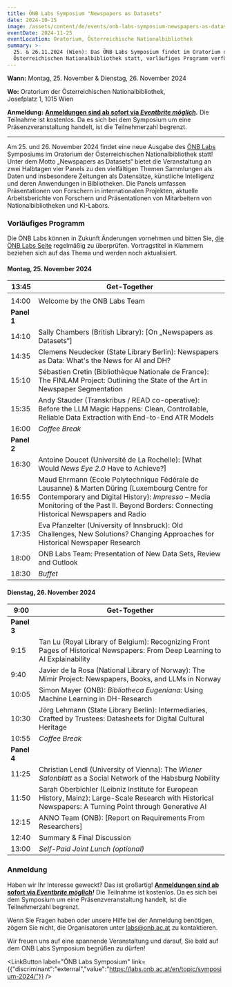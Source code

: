 ```yaml
---
title: ÖNB Labs Symposium "Newspapers as Datasets"
date: 2024-10-15
image: /assets/content/de/events/onb-labs-symposium-newspapers-as-datasets/image.jpg
eventDate: 2024-11-25
eventLocation: Oratorium, Österreichische Nationalbibliothek
summary: >-
  25. & 26.11.2024 (Wien): Das ÖNB Labs Symposium findet im Oratorium der
  Österreichischen Nationalbibliothek statt, vorläufiges Programm verfügbar!
---
```

**Wann:** Montag, 25. November & Dienstag, 26. November 2024

**Wo:** Oratorium der Österreichischen Nationalbibliothek,\
Josefplatz 1, 1015 Wien

**Anmeldung:** [**Anmeldungen sind ab sofort via *Eventbrite möglich***](https://www.eventbrite.at/e/onb-labs-symposium-2024-tickets-999301075417)***.*** Die Teilnahme ist kostenlos. Da es sich bei dem Symposium um eine Präsenzveranstaltung handelt, ist die Teilnehmerzahl begrenzt.

---

Am 25. und 26. November 2024 findet eine neue Ausgabe des [ÖNB Labs](https://labs.onb.ac.at/en/) Symposiums im Oratorium der Österreichischen Nationalbibliothek statt! Unter dem Motto „Newspapers as Datasets“ bietet die Veranstaltung an zwei Halbtagen vier Panels zu den vielfältigen Themen Sammlungen als Daten und insbesondere Zeitungen als Datensätze, künstliche Intelligenz und deren Anwendungen in Bibliotheken. Die Panels umfassen Präsentationen von Forschern in internationalen Projekten, aktuelle Arbeitsberichte von Forschern und Präsentationen von Mitarbeitern von Nationalbibliotheken und KI-Labors.

### Vorläufiges Programm

Die ÖNB Labs können in Zukunft Änderungen vornehmen und bitten Sie, [die ÖNB Labs Seite](https://labs.onb.ac.at/en/topic/symposium-2024/) regelmäßig zu überprüfen. Vortragstitel in Klammern beziehen sich auf das Thema und werden noch aktualisiert.

#### **Montag, 25. November 2024**

| 13:45       | Get-Together                                                                                                                                                                                                                               |
| ----------- | ------------------------------------------------------------------------------------------------------------------------------------------------------------------------------------------------------------------------------------------ |
|             |                                                                                                                                                                                                                                            |
| 14:00       | Welcome by the ONB Labs Team                                                                                                                                                                                                               |
| **Panel 1** |                                                                                                                                                                                                                                            |
| 14:10       | Sally Chambers (British Library): \[On „Newspapers as Datasets“]                                                                                                                                                                           |
| 14:35       | Clemens Neudecker (State Library Berlin): Newspapers as Data: What's the News for AI and DH?                                                                                                                                               |
| 15:10       | Sébastien Cretin (Bibliothèque Nationale de France): The FINLAM Project: Outlining the State of the Art in Newspaper Segmentation                                                                                                          |
| 15:35       | Andy Stauder (Transkribus / READ co-operative): Before the LLM Magic Happens: Clean, Controllable, Reliable Data Extraction with End-to-End ATR Models                                                                                     |
| 16:00       | *Coffee Break*                                                                                                                                                                                                                             |
| **Panel 2** |                                                                                                                                                                                                                                            |
| 16:30       | Antoine Doucet (Université de La Rochelle): \[What Would *News Eye 2.0* Have to Achieve?]                                                                                                                                                  |
| 16:55       | Maud Ehrmann (Ecole Polytechnique Fédérale de Lausanne) & Marten Düring (Luxembourg Centre for Contemporary and Digital History): *Impresso* – Media Monitoring of the Past II. Beyond Borders: Connecting Historical Newspapers and Radio |
| 17:35       | Eva Pfanzelter (University of Innsbruck): Old Challenges, New Solutions? Changing Approaches for Historical Newspaper Research                                                                                                             |
| 18:00       | ONB Labs Team: Presentation of New Data Sets, Review and Outlook                                                                                                                                                                           |
| 18:30       | *Buffet*                                                                                                                                                                                                                                   |

#### **Dienstag, 26. November 2024**

| 9:00        | Get-Together                                                                                                                                              |
| ----------- | --------------------------------------------------------------------------------------------------------------------------------------------------------- |
| **Panel 3** |                                                                                                                                                           |
| 9:15        | Tan Lu (Royal Library of Belgium): Recognizing Front Pages of Historical Newspapers: From Deep Learning to AI Explainability                              |
| 9:40        | Javier de la Rosa (National Library of Norway): The Mímir Project: Newspapers, Books, and LLMs in Norway                                                  |
| 10:05       | Simon Mayer (ONB): *Bibliotheca Eugeniana:* Using Machine Learning in DH-Research                                                                         |
| 10:30       | Jörg Lehmann (State Library Berlin): Intermediaries, Crafted by Trustees: Datasheets for Digital Cultural Heritage                                        |
| 10:55       | *Coffee Break*                                                                                                                                            |
| **Panel 4** |                                                                                                                                                           |
| 11:25       | Christian Lendl (University of Vienna): The *Wiener Salonblatt* as a Social Network of the Habsburg Nobility                                              |
| 11:50       | Sarah Oberbichler (Leibniz Institute for European History, Mainz): Large-Scale Research with Historical Newspapers: A Turning Point through Generative AI |
| 12:15       | ANNO Team (ONB): \[Report on Requirements From Researchers]                                                                                               |
| 12:40       | Summary & Final Discussion                                                                                                                                |
| 13:00       | *Self-Paid Joint Lunch (optional)*                                                                                                                        |

### Anmeldung

Haben wir Ihr Interesse geweckt? Das ist großartig! [**Anmeldungen sind ab sofort via *Eventbrite möglich***](https://www.eventbrite.at/e/onb-labs-symposium-2024-tickets-999301075417)***!*** Die Teilnahme ist kostenlos. Da es sich bei dem Symposium um eine Präsenzveranstaltung handelt, ist die Teilnehmerzahl begrenzt.

Wenn Sie Fragen haben oder unsere Hilfe bei der Anmeldung benötigen, zögern Sie nicht, die Organisatoren unter [labs@onb.ac.at](mailto:labs@onb.ac.at) zu kontaktieren.

Wir freuen uns auf eine spannende Veranstaltung und darauf, Sie bald auf dem ONB Labs Symposium begrüßen zu dürfen!

<LinkButton label="ÖNB Labs Symposium" link={{"discriminant":"external","value":"https://labs.onb.ac.at/en/topic/symposium-2024/"}} />
